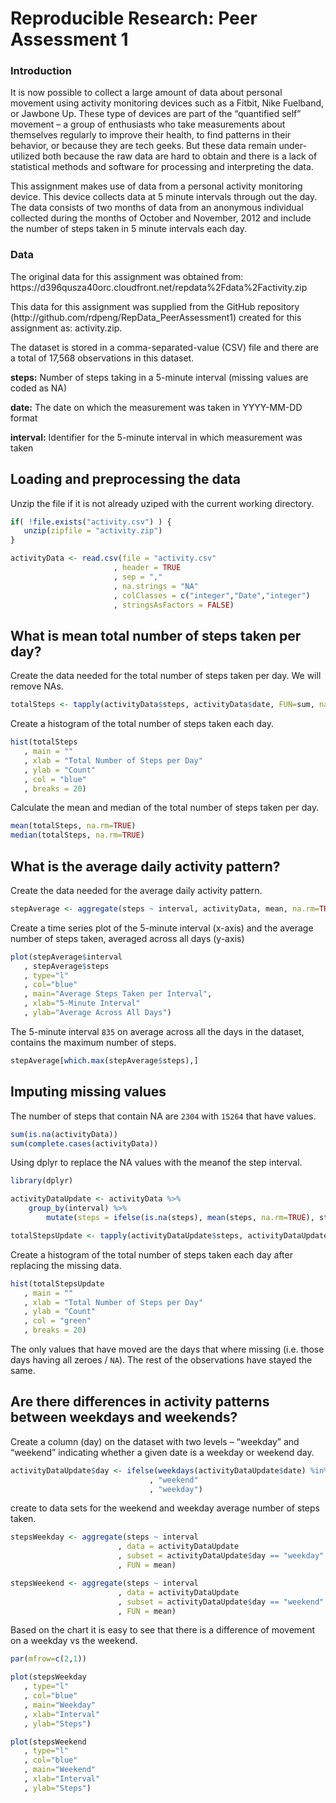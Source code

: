 # Reproducible Research: Peer Assessment 1

### Introduction

It is now possible to collect a large amount of data about personal movement using activity monitoring devices such as a Fitbit, Nike Fuelband, or Jawbone Up. These type of devices are part of the “quantified self” movement – a group of enthusiasts who take measurements about themselves regularly to improve their health, to find patterns in their behavior, or because they are tech geeks. But these data remain under-utilized both because the raw data are hard to obtain and there is a lack of statistical methods and software for processing and interpreting the data.

This assignment makes use of data from a personal activity monitoring device. This device collects data at 5 minute intervals through out the day. The data consists of two months of data from an anonymous individual collected during the months of October and November, 2012 and include the number of steps taken in 5 minute intervals each day.

### Data

The original data for this assignment was obtained from: https://d396qusza40orc.cloudfront.net/repdata%2Fdata%2Factivity.zip

This data for this assignment was supplied from the GitHub repository (http://github.com/rdpeng/RepData_PeerAssessment1) created for this assignment as: activity.zip.  

The dataset is stored in a comma-separated-value (CSV) file and there are a total of 17,568 observations in this dataset.

**steps:** Number of steps taking in a 5-minute interval (missing values are coded as NA)

**date:** The date on which the measurement was taken in YYYY-MM-DD format

**interval:** Identifier for the 5-minute interval in which measurement was taken


## Loading and preprocessing the data

Unzip the file if it is not already uziped with the current working directory.

```r
if( !file.exists("activity.csv") ) {
   unzip(zipfile = "activity.zip")
}

activityData <- read.csv(file = "activity.csv"
                       , header = TRUE
                       , sep = ","
                       , na.strings = "NA"
                       , colClasses = c("integer","Date","integer")
                       , stringsAsFactors = FALSE)
```


## What is mean total number of steps taken per day?

Create the data needed for the total number of steps taken per day. We will remove NAs.

```r
totalSteps <- tapply(activityData$steps, activityData$date, FUN=sum, na.rm=TRUE)
```

Create a histogram of the total number of steps taken each day.

```r
hist(totalSteps
   , main = ""
   , xlab = "Total Number of Steps per Day"
   , ylab = "Count"
   , col = "blue"
   , breaks = 20)
```

Calculate the mean and median of the total number of steps taken per day.

```r
mean(totalSteps, na.rm=TRUE)
median(totalSteps, na.rm=TRUE)
```


## What is the average daily activity pattern?

Create the data needed for the average daily activity pattern.

```r
stepAverage <- aggregate(steps ~ interval, activityData, mean, na.rm=TRUE)
```

Create a time series plot of the 5-minute interval (x-axis) and the average number of steps taken, averaged across all days (y-axis)

```r
plot(stepAverage$interval
   , stepAverage$steps
   , type="l"
   , col="blue"
   , main="Average Steps Taken per Interval",
   , xlab="5-Minute Interval"
   , ylab="Average Across All Days")
```

The 5-minute interval `835` on average across all the days in the dataset, contains the maximum number of steps.

```r
stepAverage[which.max(stepAverage$steps),]
```

## Imputing missing values

The number of steps that contain NA are `2304` with `15264` that have values.

```r
sum(is.na(activityData))
sum(complete.cases(activityData))
```

Using dplyr to replace the NA values with the meanof the step interval.

```r
library(dplyr)
```

```r
activityDataUpdate <- activityData %>% 
    group_by(interval) %>% 
        mutate(steps = ifelse(is.na(steps), mean(steps, na.rm=TRUE), steps))

totalStepsUpdate <- tapply(activityDataUpdate$steps, activityDataUpdate$date, FUN=sum, na.rm=TRUE)
```

Create a histogram of the total number of steps taken each day after replacing the missing data.

```r
hist(totalStepsUpdate
   , main = ""
   , xlab = "Total Number of Steps per Day"
   , ylab = "Count"
   , col = "green"
   , breaks = 20)
```

The only values that have moved are the days that where missing (i.e. those days having all zeroes / `NA`).  The rest of the observations have stayed the same.

## Are there differences in activity patterns between weekdays and weekends?

Create a column (day) on the dataset with two levels – “weekday” and “weekend” indicating whether a given date is a weekday or weekend day.

```r
activityDataUpdate$day <- ifelse(weekdays(activityDataUpdate$date) %in% c("Sunday", "Saturday")
                               , "weekend"
                               , "weekday")
```

create to data sets for the weekend and weekday average number of steps taken.

```r
stepsWeekday <- aggregate(steps ~ interval
                        , data = activityDataUpdate
                        , subset = activityDataUpdate$day == "weekday"
                        , FUN = mean)

stepsWeekend <- aggregate(steps ~ interval
                        , data = activityDataUpdate
                        , subset = activityDataUpdate$day == "weekend"
                        , FUN = mean)
```

Based on the chart it is easy to see that there is a difference of movement on a weekday vs the weekend.

```r
par(mfrow=c(2,1))

plot(stepsWeekday
   , type="l"
   , col="blue"
   , main="Weekday"
   , xlab="Interval"
   , ylab="Steps")

plot(stepsWeekend
   , type="l"
   , col="blue"
   , main="Weekend"
   , xlab="Interval"
   , ylab="Steps")
```
